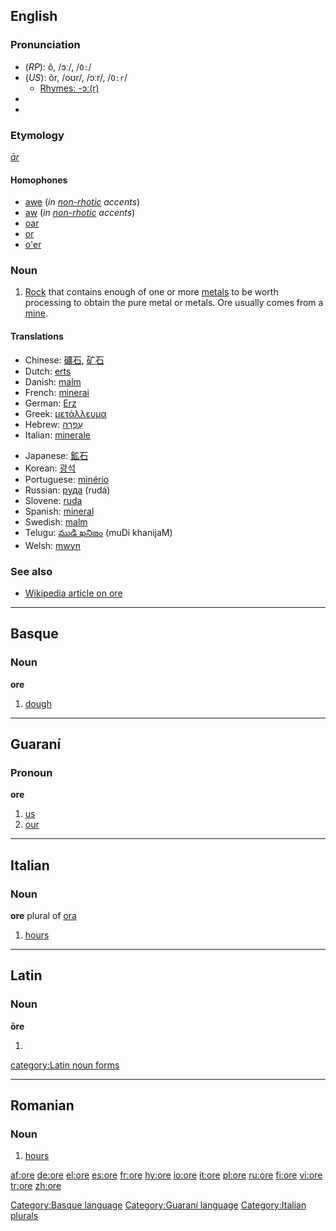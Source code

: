 {{see|orë}}
==English==

===Pronunciation===
*(''RP''): ô, /ɔː/, /<tt>O:</tt>/
*(''US''): ôr, /oʊr/, /ɔːr/, /<tt>O:r</tt>/
**[[rhymes:English:-ɔː(r)|Rhymes: -ɔː(r)]]
*{{audio|en-us-ore.ogg|Audio (US)}}
*{{audio|en-uk-ore.ogg|Audio (UK)}}

===Etymology===
{{OE.}} ''[[ār]]''

====Homophones====
*[[awe]] (''in [[non-rhotic]] accents'')
*[[aw]] (''in [[non-rhotic]] accents'')
*[[oar]]
*[[or]]
*[[o'er]]

===Noun===
{{wikipedia}}
{{en-noun|s|-}}

# [[Rock]] that contains enough of one or more [[metal]]s to be worth processing to obtain the pure metal or metals. Ore usually comes from a [[mine]].

====Translations====
{{top}}
*Chinese: [[礦石]], [[矿石]]
*Dutch: [[erts]] {{n}}
*Danish: [[malm]] {{c}}
*French: [[minerai]] {{m}}
*German: [[Erz]] {{n}}
*Greek: [[μετάλλευμα]] {{n}}
*Hebrew: [[עפרה|עַפְרָה]] {{f}}
*Italian: [[minerale]] {{m}}
{{mid}}
*Japanese: [[鉱石]]
*Korean: [[광석]]
*Portuguese: [[minério]] {{m}}
*Russian: [[руда]] {{f}} (rudá)
*Slovene: [[ruda]] {{f}}
*Spanish: [[mineral]] {{m}}
*Swedish: [[malm]] {{c}}
*Telugu: [[ముడి ఖనిజం]] (muDi khanijaM)
*Welsh: [[mwyn]] {{m}}
{{bottom}}

===See also===
*[[w:Ore|Wikipedia article on ore]]

----

==Basque==

===Noun===
'''ore'''

# [[dough]]

[[Category:Basque language]]

----

==Guaraní==

===Pronoun===
'''ore'''

# [[us]]
# [[our]]

[[Category:Guaraní language]]

----

==Italian==

===Noun===
'''ore''' plural of [[ora]]

# [[hours]]

[[Category:Italian plurals]]

----

==Latin==
===Noun===
'''ōre''' {{n}}
# {{inflection of|os#Latin|ōs|abl|s}}

[[category:Latin noun forms]]

----

==Romanian==

===Noun===
{{ro-pl|oră|gend=f}}
#[[hours]]

[[af:ore]]
[[de:ore]]
[[el:ore]]
[[es:ore]]
[[fr:ore]]
[[hy:ore]]
[[io:ore]]
[[it:ore]]
[[pl:ore]]
[[ru:ore]]
[[fi:ore]]
[[vi:ore]]
[[tr:ore]]
[[zh:ore]]